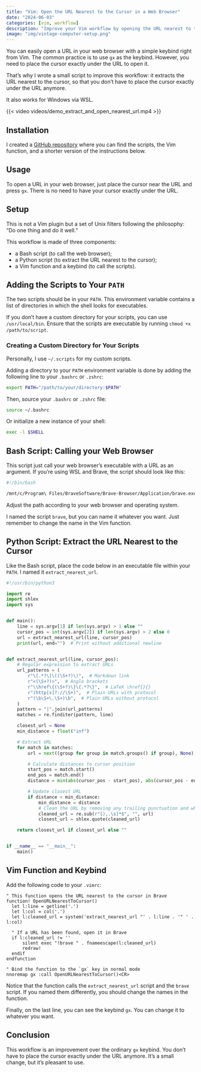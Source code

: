 ```yaml
---
title: "Vim: Open the URL Nearest to the Cursor in a Web Browser"
date: "2024-06-03"
categories: [vim, workflow]
description: "Improve your Vim workflow by opening the URL nearest to the cursor in your web browser with a simple keybind. This blog post provides a step-by-step guide on setting up custom scripts and configuring Vim to achieve this functionality."
image: "img/vintage-computer-setup.png"
---
```

You can easily open a URL in your web browser with a simple keybind right from Vim. The common practice is to use `gx` as the keybind. However, you need to place the cursor exactly under the URL to open it.

That's why I wrote a small script to improve this workflow: it extracts the URL nearest to the cursor, so that you don't have to place the cursor exactly under the URL anymore.

It also works for Windows via WSL.

{{< video videos/demo_extract_and_open_nearest_url.mp4 >}}

## Installation

I created a [GitHub repository](https://github.com/sderev/vim-url-opener) where you can find the scripts, the Vim function, and a shorter version of the instructions below.

## Usage

To open a URL in your web browser, just place the cursor near the URL and press `gx`. There is no need to have your cursor exactly under the URL.

## Setup

This is not a Vim plugin but a set of Unix filters following the philosophy: "Do one thing and do it well."

This workflow is made of three components:

* a Bash script (to call the web browser);
* a Python script (to extract the URL nearest to the cursor);
* a Vim function and a keybind (to call the scripts).

## Adding the Scripts to Your `PATH`

The two scripts should be in your `PATH`. This environment variable contains a list of directories in which the shell looks for executables.

If you don't have a custom directory for your scripts, you can use `/usr/local/bin`. Ensure that the scripts are executable by running `chmod +x /path/to/script`.

### Creating a Custom Directory for Your Scripts

Personally, I use `~/.scripts` for my custom scripts.

Adding a directory to your `PATH` environment variable is done by adding the following line to your `.bashrc` or `.zshrc`:

```bash
export PATH="/path/to/your/directory:$PATH"
```

Then, source your `.bashrc` or `.zshrc` file:

```bash
source ~/.bashrc
```

Or initialize a new instance of your shell:

```bash
exec -l $SHELL
```

## Bash Script: Calling your Web Browser

This script just call your web browser's executable with a URL as an argument. If you're using WSL and Brave, the script should look like this:

```bash
#!/bin/bash

/mnt/c/Program\ Files/BraveSoftware/Brave-Browser/Application/brave.exe "$1"
```

Adjust the path according to your web browser and operating system.

I named the script `brave`, but you can name it whatever you want. Just remember to change the name in the Vim function.

## Python Script: Extract the URL Nearest to the Cursor

Like the Bash script, place the code below in an executable file within your `PATH`. I named it `extract_nearest_url`.

```python
#!/usr/bin/python3

import re
import shlex
import sys


def main():
    line = sys.argv[1] if len(sys.argv) > 1 else ""
    cursor_pos = int(sys.argv[2]) if len(sys.argv) > 2 else 0
    url = extract_nearest_url(line, cursor_pos)
    print(url, end="")  # Print without additional newline


def extract_nearest_url(line, cursor_pos):
    # Regular expression to extract URLs
    url_patterns = (
        r"\[.*?\]\((\S+?)\)",  # Markdown link
        r"<(\S+?)>",  # Angle brackets
        r"\\href\{(\S+?)\}\{.*?\}",  # LaTeX \href{}{}
        r"(http[s]?://\S+)",  # Plain URLs with protocol
        r"(\b\S+\.\S+)\b",  # Plain URLs without protocol
    )
    pattern = "|".join(url_patterns)
    matches = re.finditer(pattern, line)

    closest_url = None
    min_distance = float("inf")

    # Extract URL
    for match in matches:
        url = next((group for group in match.groups() if group), None)

        # Calculate distances to cursor position
        start_pos = match.start()
        end_pos = match.end()
        distance = min(abs(cursor_pos - start_pos), abs(cursor_pos - end_pos))

        # Update closest URL
        if distance < min_distance:
            min_distance = distance
            # Clean the URL by removing any trailing punctuation and whitespace
            cleaned_url = re.sub(r"[),.\s]*$", "", url)
            closest_url = shlex.quote(cleaned_url)

    return closest_url if closest_url else ""


if __name__ == "__main__":
    main()
```

## Vim Function and Keybind

Add the following code to your `.vimrc`:

```vim
" This function opens the URL nearest to the cursor in Brave 
function! OpenURLNearestToCursor()
  let l:line = getline('.')
  let l:col = col('.')
  let l:cleaned_url = system('extract_nearest_url "' . l:line . '" ' . l:col)

  " If a URL has been found, open it in Brave
  if l:cleaned_url != ''
      silent exec "!brave " . fnameescape(l:cleaned_url)
      redraw!
  endif
endfunction

" Bind the function to the `gx` key in normal mode
nnoremap gx :call OpenURLNearestToCursor()<CR>
```

Notice that the function calls the `extract_nearest_url` script and the `brave` script. If you named them differently, you should change the names in the function.

Finally, on the last line, you can see the keybind `gx`. You can change it to whatever you want.

## Conclusion

This workflow is an improvement over the ordinary `gx` keybind. You don't have to place the cursor exactly under the URL anymore. It's a small change, but it's pleasant to use.
